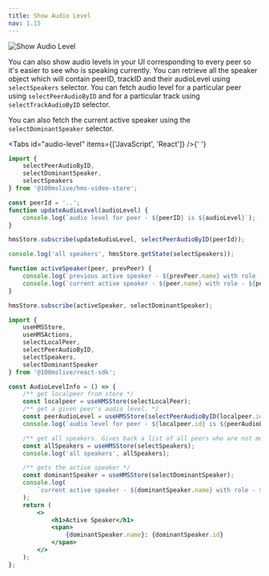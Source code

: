 ```yaml
---
title: Show Audio Level
nav: 1.15
---
```


![Show Audio Level](/guides/audio-levels.png)

You can also show audio levels in your UI corresponding to every peer so it's easier to see who is speaking currently.
You can retrieve all the speaker object which will contain peerID,
trackID and their audioLevel using `selectSpeakers` selector. You can fetch audio level for a particular peer using `selectPeerAudioByID`
and for a particular track using `selectTrackAudioByID` selector.

You can also fetch the current active speaker using the `selectDominantSpeaker` selector.

<Tabs id="audio-level" items={['JavaScript', 'React']} />{' '}

<Tab id='audio-level-0'>

```js
import {
    selectPeerAudioByID,
    selectDominantSpeaker,
    selectSpeakers
} from '@100mslive/hms-video-store';

const peerId = '..';
function updateAudioLevel(audioLevel) {
    console.log(`audio level for peer - ${peerID} is ${audioLevel}`);
}

hmsStore.subscribe(updateAudioLevel, selectPeerAudioByID(peerId));

console.log('all speakers', hmsStore.getState(selectSpeakers));

function activeSpeaker(peer, prevPeer) {
    console.log(`previous active speaker - ${prevPeer.name} with role - ${prevPeer.roleName}`);
    console.log(`current active speaker - ${peer.name} with role - ${peer.roleName}`);
}

hmsStore.subscribe(activeSpeaker, selectDominantSpeaker);
```

</Tab>

<Tab id='audio-level-1'>

```jsx
import {
    useHMSStore,
    useHMSActions,
    selectLocalPeer,
    selectPeerAudioByID,
    selectSpeakers,
    selectDominantSpeaker
} from '@100mslive/react-sdk';

const AudioLevelInfo = () => {
    /** get localpeer from store */
    const localpeer = useHMSStore(selectLocalPeer);
    /** get a given peer's audio level. */
    const peerAudioLevel = useHMSStore(selectPeerAudioByID(localpeer.id));
    console.log(`audio level for peer - ${localpeer.id} is ${peerAudioLevel}`);

    /** get all speakers. Gives back a list of all peers who are not muted. */
    const allSpeakers = useHMSStore(selectSpeakers);
    console.log('all speakers', allSpeakers);

    /** gets the active speaker */
    const dominantSpeaker = useHMSStore(selectDominantSpeaker);
    console.log(
        `current active speaker - ${dominantSpeaker.name} with role - ${dominantSpeaker.roleName}`
    );
    return (
        <>
            <h1>Active Speaker</h1>
            <span>
                {dominantSpeaker.name}: {dominantSpeaker.id}
            </span>
        </>
    );
};
```

</Tab>
